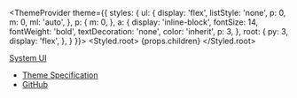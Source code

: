 
  <ThemeProvider
    theme={{
      styles: {
        ul: {
          display: 'flex',
          listStyle: 'none',
          p: 0,
          m: 0,
          ml: 'auto',
        },
        p: {
          m: 0,
        },
        a: {
          display: 'inline-block',
          fontSize: 14,
          fontWeight: 'bold',
          textDecoration: 'none',
          color: 'inherit',
          p: 3,
        },
        root: {
          py: 3,
          display: 'flex',
        },
      }
    }}>
    <Styled.root>
      {props.children}
    </Styled.root>
  </ThemeProvider>

[System UI](/)

- [Theme Specification](/theme)
- [GitHub](https://github.com/system-ui)
